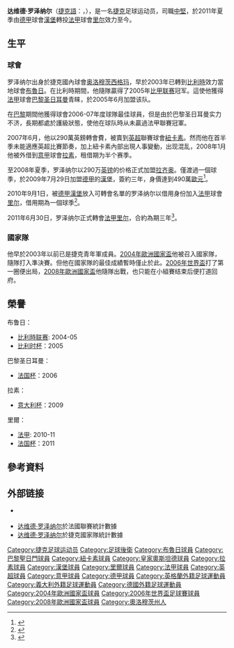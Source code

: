 {{noteTA
|G1=uefa|G2=意甲|G3=德甲|G4=法甲
|T=zh-hans:达维德·罗泽纳尔;zh-hk:大衛·羅辛奴;zh-tw:大衛·羅澤納爾;
|1=zh-hans:达维德·罗泽纳尔;zh-hk:大衛·羅辛奴;zh-tw:大衛·羅澤納爾;
|2=zh-hans:罗泽纳尔;zh-hk:羅辛奴;zh-tw:羅澤納爾;
}}
{{Infobox football biography 2
| playername          = 达维德·罗泽纳尔<br />''David Rozehnal''
| image               = [[File:Only_david.jpg|200px]]
| caption             = 
| fullname            = David Sebastian Rozehnal
| dateofbirth         = {{birth date and age|1980|7|5}}
| cityofbirth         = [[施滕貝克|斯岑贝克]]
| countryofbirth      = {{CZS}}
| height              = {{height|meters=1.91}}
| position            = [[中堅|中堅]]
| currentclub         = [[里尔足球俱乐部|里尔]]
| clubnumber          = 22
| youthyears1         = 
| youthclubs1         = 
| years1              = 1999−2003
| clubs1              = [[奧洛穆克足球俱樂部|奧洛穆克]]
| caps1               = 72
| goals1              = 2
| years2              = 2003−2005
| clubs2              = [[布鲁日足球俱乐部|布鲁日]]
| caps2               = 50
| goals2              = 1
| years3              = 2005−2007
| clubs3              = [[巴黎圣日耳曼足球俱乐部|巴黎圣日耳曼]]
| caps3               = 75
| goals3              = 1
| years4              = 2007−2008
| clubs4              = [[纽卡斯尔联足球俱乐部|纽卡斯尔联]]
| caps4               = 21
| goals4              = 0
| years5              = 2008
| clubs5              = → [[拉素體育會|拉素]] (借用)
| caps5               = 10
| goals5              = 0
| years6              = 2008−2009
| clubs6              = [[拉素體育會|拉素]]
| caps6               = 28
| goals6              = 0
| years7              = 2009−2011
| clubs7              = [[汉堡足球俱乐部|漢堡]]
| caps7               = 23
| goals7              = 1
| years8              = 2010−2011
| clubs8              = → [[里尔足球俱乐部|里尔]] (借用)
| caps8               = 13
| goals8              = 1
| years9              = 2011−
| clubs9              = [[里尔足球俱乐部|里尔]]
| caps9               = 33
| goals9              = 1
| totalcaps           = 
| totalgoals          = 
| nationalyears1      = 2001−2002
| nationalteam1       = {{flagicon|CZE}} [[捷克21歲以下國家足球隊|捷克U21]]
| nationalcaps1       = 8
| nationalgoals1      = 1
| nationalyears2      = 2004−2009
| nationalteam2       = {{fb|CZE}}
| nationalcaps2       = 60
| nationalgoals2      = 1
| medaltemplates      = 
| club-update         = 2013年12月11日 (三) 16:15 (UTC)
| nationalteam-update = 2013年12月11日 (三) 16:15 (UTC)
}}
'''达维德·罗泽纳尔'''（[[捷克語|捷克語]]：{{lang|cs|'''David Rozehnal'''}}，{{bd|1980年|7月5日|catidx=Rozehnal, David}}），是一名[[捷克|捷克]]足球运动员，司職[[後衛_(足球)|中堅]]，於2011年夏季由[[德甲|德甲]]球會[[汉堡足球俱乐部|漢堡]]轉投[[法甲|法甲]]球會[[里尔足球俱乐部|里尔]]效力至今。

== 生平 ==
=== 球會 ===
罗泽纳尔出身於捷克國內球會[[奥洛穆茨西格玛足球俱乐部|奥洛穆茨西格玛]]，早於2003年已轉到[[比利時|比利時]]效力當地球會[[布鲁日足球俱乐部|布魯日]]。在比利時期間，他隨隊贏得了2005年[[比利时足球甲级联赛|比甲联赛]]冠军。這使他獲得[[法甲|法甲]]球會[[巴黎圣日耳曼足球俱乐部|巴黎圣日耳曼]]青睐，於2005年6月加盟该队。

在[[巴黎|巴黎]]期間他獲得球會2006-07年度球隊最佳球員，但是由於巴黎圣日耳曼实力不济，長期都處於護級狀態，使他在球队時从未贏過法甲聯賽冠軍。

2007年6月，他以290萬英鎊轉會費，被賣到[[英超|英超]]聯賽球會[[紐卡素足球會|紐卡素]]。然而他在首半季未能適應英超比賽節奏，加上紐卡素內部出現人事變動，出现混乱，2008年1月他被外借到[[意甲|意甲]]球會[[拉素體育會|拉素]]，租借期为半个赛季。

至2008年夏季，罗泽纳尔以290万[[英镑|英镑]]的价格正式加盟[[拉齐奥足球俱乐部|拉齐奥]]。僅渡過一個球季，於2009年7月29日加盟[[德甲|德甲]]的[[汉堡足球俱乐部|漢堡]]，簽約三年，身價達到490萬[[歐元|歐元]]<ref>{{cite news |language=zh-hans |url=http://www.dfo.cn/dfo/show.asp?id=9505 |title=如愿签下罗热纳尔 汉堡解决中后卫危机 |publisher=德国足球在线 |date=2009-07-29 |accessdate=2009-07-30 }}{{dead link|date=2018年4月 |bot=InternetArchiveBot |fix-attempted=yes }}</ref>。

2010年9月1日，被[[德甲|德甲]][[汉堡足球俱乐部|漢堡]]放入可轉會名單的罗泽纳尔以借用身份加入[[法甲|法甲]]球會[[里尔足球俱乐部|里尔]]，借用期為一個球季<ref>{{cite news |language=en |url=http://www1.skysports.com/football/news/11813/6352798/lille-land-rozehnal |title=Lille land Rozehnal |publisher=''BSkyB'' |date=2010-09-01 |accessdate=2013-12-11}}</ref>。

2011年6月30日，罗泽纳尔正式轉會[[法甲|法甲]][[里尔足球俱乐部|里尔]]，合約為期三年<ref>{{cite news |language=en |url=http://www1.skysports.com/football/news/11813/7010644/lille-bring-in-duo |title=Lille bring in duo |publisher=''BSkyB'' |date=2010-06-30 |accessdate=2013-12-11}}</ref>。

=== 國家隊 ===
他早於2003年以前已是捷克青年軍成員。[[2004年歐洲國家盃|2004年歐洲國家盃]]他被召入國家隊，隨隊打入準決賽。但他在國家隊的最佳成績暫時僅止於此。[[2006年世界盃|2006年世界盃]]打了第一圈便出局，[[2008年歐洲國家盃|2008年歐洲國家盃]]他隨隊出戰，也只能在小組賽结束后便打道回府。

== 榮譽 ==
;布鲁日：
* [[比利时足球甲级联赛|比利時联赛]]: 2004-05
* [[比利时杯|比利时杯]]：2005

;巴黎圣日耳曼：
* [[法国杯|法国杯]]：2006

;拉素：
* [[意大利杯|意大利杯]]：2009

;里爾：
* [[法國甲組足球聯賽|法甲]]: 2010-11
* [[法国杯|法国杯]]：2011

== 參考資料 ==
{{reflist}}

== 外部链接 ==
{{commons category|David Rozehnal|达维德·罗泽纳尔}}
* {{soccerbase|id=28313}} {{en}}
* [https://web.archive.org/web/20131214024233/http://www.ligue1.com/joueur/rozehnal-david 达维德·罗泽纳尔]於法國聯賽統計數據 {{fr}}
* [https://web.archive.org/web/20090628144319/http://www.fotbal.cz/c/nat/players/viewstat.asp?name=RozehnalDavid 达维德·罗泽纳尔]於捷克國家隊統計數據 {{cs icon}}

{{2004年欧洲足球锦标赛捷克参赛名单}}
{{2006年世界杯足球赛捷克参赛名单}}
{{2008年欧洲足球锦标赛捷克参赛名单}}

{{DEFAULTSORT:Rozehnal, David}}
[[Category:捷克足球运动员|Category:捷克足球运动员]]
[[Category:足球後衛|Category:足球後衛]]
[[Category:布魯日球員|Category:布魯日球員]]
[[Category:巴黎聖日門球員|Category:巴黎聖日門球員]]
[[Category:紐卡素球員|Category:紐卡素球員]]
[[Category:皇家奧斯坦德球員|Category:皇家奧斯坦德球員]]
[[Category:拉素球員|Category:拉素球員]]
[[Category:漢堡球員|Category:漢堡球員]]
[[Category:里爾球員|Category:里爾球員]]
[[Category:法甲球員|Category:法甲球員]]
[[Category:英超球員|Category:英超球員]]
[[Category:意甲球員|Category:意甲球員]]
[[Category:德甲球員|Category:德甲球員]]
[[Category:英格蘭外籍足球運動員|Category:英格蘭外籍足球運動員]]
[[Category:義大利外籍足球運動員|Category:義大利外籍足球運動員]]
[[Category:德國外籍足球運動員|Category:德國外籍足球運動員]]
[[Category:2004年歐洲國家盃球員|Category:2004年歐洲國家盃球員]]
[[Category:2006年世界盃足球賽球員|Category:2006年世界盃足球賽球員]]
[[Category:2008年歐洲國家盃球員|Category:2008年歐洲國家盃球員]]
[[Category:奧洛穆茨州人|Category:奧洛穆茨州人]]